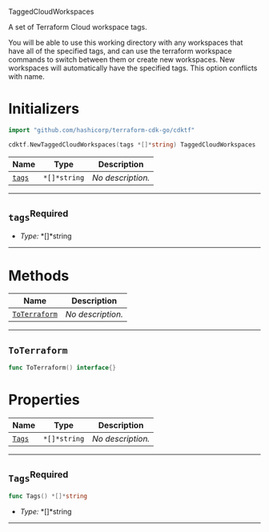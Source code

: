  TaggedCloudWorkspaces <a name="TaggedCloudWorkspaces" id="cdktf.TaggedCloudWorkspaces"></a>

A set of Terraform Cloud workspace tags.

You will be able to use this working directory with any workspaces that have all of the specified tags, and can use the terraform workspace commands to switch between them or create new workspaces. New workspaces will automatically have the specified tags. This option conflicts with name.

# Initializers <a name="Initializers" id="cdktf.TaggedCloudWorkspaces.Initializer"></a>

```go
import "github.com/hashicorp/terraform-cdk-go/cdktf"

cdktf.NewTaggedCloudWorkspaces(tags *[]*string) TaggedCloudWorkspaces
```

| **Name** | **Type** | **Description** |
| --- | --- | --- |
| <code><a href="#cdktf.TaggedCloudWorkspaces.Initializer.parameter.tags">tags</a></code> | <code>*[]*string</code> | *No description.* |

---

## `tags`<sup>Required</sup> <a name="tags" id="cdktf.TaggedCloudWorkspaces.Initializer.parameter.tags"></a>

- *Type:* *[]*string

---

# Methods <a name="Methods" id="Methods"></a>

| **Name** | **Description** |
| --- | --- |
| <code><a href="#cdktf.TaggedCloudWorkspaces.toTerraform">ToTerraform</a></code> | *No description.* |

---

## `ToTerraform` <a name="ToTerraform" id="cdktf.TaggedCloudWorkspaces.toTerraform"></a>

```go
func ToTerraform() interface{}
```


# Properties <a name="Properties" id="Properties"></a>

| **Name** | **Type** | **Description** |
| --- | --- | --- |
| <code><a href="#cdktf.TaggedCloudWorkspaces.property.tags">Tags</a></code> | <code>*[]*string</code> | *No description.* |

---

## `Tags`<sup>Required</sup> <a name="Tags" id="cdktf.TaggedCloudWorkspaces.property.tags"></a>

```go
func Tags() *[]*string
```

- *Type:* *[]*string

---

